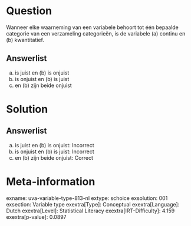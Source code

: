 Question
========

Wanneer elke waarneming van een variabele behoort tot één bepaalde
categorie van een verzameling categorieën, is de variabele (a) continu
en (b) kwantitatief.

Answerlist
----------

(a) is juist en (b) is onjuist
(a) is onjuist en (b) is juist
(a) en (b) zijn beide onjuist

Solution
========

Answerlist
----------

(a) is juist en (b) is onjuist: Incorrect
(a) is onjuist en (b) is juist: Incorrect
(a) en (b) zijn beide onjuist: Correct

Meta-information
================
exname: uva-variable-type-813-nl
extype: schoice
exsolution: 001
exsection: Variable type
exextra[Type]: Conceptual
exextra[Language]: Dutch
exextra[Level]: Statistical Literacy
exextra[IRT-Difficulty]: 4.159
exextra[p-value]: 0.0897
